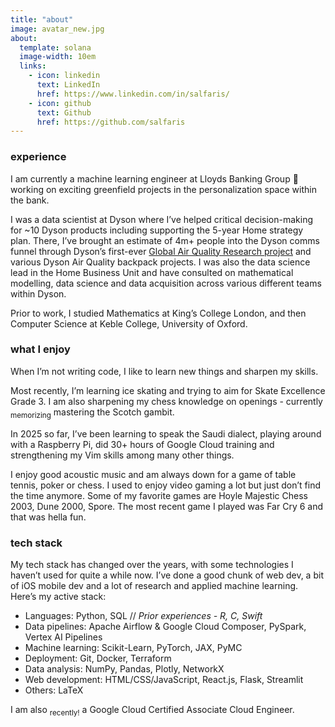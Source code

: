 ```yaml
---
title: "about"
image: avatar_new.jpg
about:
  template: solana
  image-width: 10em
  links:
    - icon: linkedin
      text: LinkedIn
      href: https://www.linkedin.com/in/salfaris/
    - icon: github
      text: Github
      href: https://github.com/salfaris
---
```


### experience

I am currently a machine learning engineer at Lloyds Banking Group 🏦 working on exciting greenfield projects in the personalization space within the bank.

I was a data scientist at Dyson where I've helped critical decision-making for ~10 Dyson products including supporting the 5-year Home strategy plan. There, I've brought an estimate of 4m+ people into the Dyson comms funnel through Dyson's first-ever [Global Air Quality Research project](https://www.youtube.com/watch?v=PD-x8FiFQ-M) and various Dyson Air Quality backpack projects. I was also the data science lead in the Home Business Unit and have consulted on mathematical modelling, data science and data acquisition across various different teams within Dyson.

Prior to work, I studied Mathematics at King's College London, and then Computer Science at Keble College, University of Oxford.

### what I enjoy

When I'm not writing code, I like to learn new things and sharpen my skills.

Most recently, I'm learning ice skating and trying to aim for Skate Excellence Grade 3. I am also sharpening my chess knowledge on openings - currently ~memorizing~ mastering the Scotch gambit.

In 2025 so far, I've been learning to speak the Saudi dialect, playing around with a Raspberry Pi, did 30+ hours of Google Cloud training and strengthening my Vim skills among many other things.

I enjoy good acoustic music and am always down for a game of table tennis, poker or chess. I used to enjoy video gaming a lot but just don't find the time anymore. Some of my favorite games are Hoyle Majestic Chess 2003, Dune 2000, Spore. The most recent game I played was Far Cry 6 and that was hella fun. 

### tech stack 

My tech stack has changed over the years, with some technologies I haven't used for quite a while now. I've done a good chunk of web dev, a bit of iOS mobile dev and a lot of research and applied machine learning. Here's my active stack:

- Languages: Python, SQL // _Prior experiences - R, C, Swift_
- Data pipelines: Apache Airflow & Google Cloud Composer, PySpark, Vertex AI Pipelines 
- Machine learning: Scikit-Learn, PyTorch, JAX, PyMC  
- Deployment: Git, Docker, Terraform
- Data analysis: NumPy, Pandas, Plotly, NetworkX 
- Web development: HTML/CSS/JavaScript, React.js, Flask, Streamlit
- Others: LaTeX

I am also ~recently!~ a Google Cloud Certified Associate Cloud Engineer.